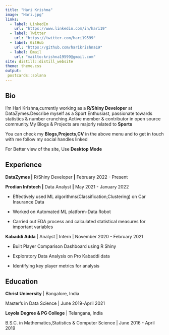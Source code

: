 ```yaml
---
title: "Hari Krishna"
image: "Hari.jpg"
links:
  - label: LinkedIn
    url: "https://www.linkedin.com/in/hari19"
  - label: Twitter
    url: "https://twitter.com/hari19599"
  - label: GitHub
    url: "https://github.com/harikrishna19"
  - label: Email
    url: "mailto:krishna19599@gmail.com"
site: distill::distill_website
theme: theme.css
output:
 postcards::solana
---
```


## Bio

I'm Hari Krishna,currently working as a **R/Shiny Developer** at DataZymes.Describe myself as a Sport Enthusiast, passionate towards statistics & number crunching.Active member & contributor in open source community.My Blogs & Projects are majorly related to **Sports**

You can check my **Blogs,Projects,CV** in the above menu and to get in touch with me follow my social handles linked

For Better view of the site, Use **Desktop Mode**


## Experience

**DataZymes \|** R/Shiny Developer **\|** February 2022 - Present


**Prodian Infotech \|** Data Analyst **\|** May 2021 - January 2022

-   Effectively used ML algorithms(Classification,Clustering) on Car Insurance Data

-   Worked on Automated ML platform-Data Robot

-   Carried out EDA process and calculated statistical measures for important variables

**Kabaddi Adda** \| Analyst \| Intern \| November 2020 - February 2021

-   Built Player Comparison Dashboard using R Shiny

-   Exploratory Data Analysis on Pro Kabaddi data

-   Identifying key player metrics for analysis

## Education

**Christ University** \| Bangalore, India

Master's in Data Science \| June 2019-April 2021

**Loyola Degree & PG College** \| Telangana, India

B.S.C. in Mathematics,Statistics & Computer Science \| June 2016 - April 2019



